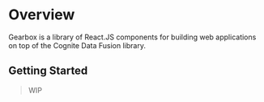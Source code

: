 
<Meta title="Docs|Overview" />

# Overview

Gearbox is a library of React.JS components for building web applications on top of the Cognite Data Fusion library.

## Getting Started

> WIP
